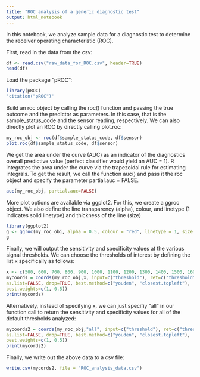 ```yaml
---
title: "ROC analysis of a generic diagnostic test"
output: html_notebook
---
```


In this notebook, we analyze sample data for a diagnostic test to determine the receiver operating characteristic (ROC).

First, read in the data from the csv:

```r
df <- read.csv("raw_data_for_ROC.csv", header=TRUE)
head(df)
```
Load the package "pROC":
```r
library(pROC)
'citation("pROC")'
```

Build an roc object by calling the roc() function and passing the true outcome and the predictor as parameters.  In this case, that is the sample_status_code and the sensor reading, respectively.  We can also directly plot an ROC by directly calling plot.roc:
```r
my_roc_obj <- roc(df$sample_status_code, df$sensor)
plot.roc(df$sample_status_code, df$sensor)
```


We get the area under the curve (AUC) as an indicator of the diagnostics overall predictive value (perfect classifier would yield an AUC = 1).  R integrates the area under the curve via the trapezoidal rule for estimating integrals.  To get the result, we call the function auc() and pass it the roc object and specify the parameter partial.auc = FALSE.

```r
auc(my_roc_obj, partial.auc=FALSE)
```


More plot options are available via ggplot2.  For this, we create a ggroc object.  We also define the line transparency (alpha), colour, and linetype (1 indicates solid linetype) and thickness of the line (size)


```r
library(ggplot2)
g <- ggroc(my_roc_obj, alpha = 0.5, colour = "red", linetype = 1, size = 2)
g
```

Finally, we will output the sensitivity and specificity values at the various signal thresholds.  We can choose the thresholds of interest by defining the list x specifically as follows:

```r
x <- c(500, 600, 700, 800, 900, 1000, 1100, 1200, 1300, 1400, 1500, 1600, 1700, 1800, 1900, 2000, 2100, 2200, 2300, 2400, 2500, 2600, 2700, 2800, 2900, 3000, 3100, 3200, 3300, 3400, 3500, 3600, 3700, 3800, 3900, 4000)
mycoords = coords(my_roc_obj,x, input=c("threshold"), ret=c("threshold", "specificity", "sensitivity"),
as.list=FALSE, drop=TRUE, best.method=c("youden", "closest.topleft"),
best.weights=c(1, 0.5))
print(mycords)
```

Alternatively, instead of specifying x, we can just specifiy "all" in our function call to return the sensitivity and specificity values for all of the default thresholds analyzed:

```r
mycoords2 = coords(my_roc_obj,"all", input=c("threshold"), ret=c("threshold", "specificity", "sensitivity"),
as.list=FALSE, drop=TRUE, best.method=c("youden", "closest.topleft"),
best.weights=c(1, 0.5))
print(mycords2)
```

Finally, we write out the above data to a csv file:
```r
write.csv(mycords2, file = "ROC_analysis_data.csv")
```
